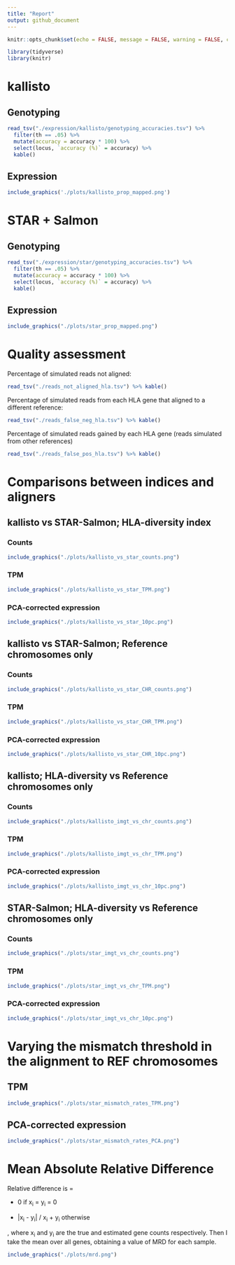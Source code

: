 ```yaml
---
title: "Report"
output: github_document
---
```


```r
knitr::opts_chunk$set(echo = FALSE, message = FALSE, warning = FALSE, comment = '')
```

```r
library(tidyverse)
library(knitr)
```

# kallisto

## Genotyping

```r
read_tsv("./expression/kallisto/genotyping_accuracies.tsv") %>%
  filter(th == .05) %>%
  mutate(accuracy = accuracy * 100) %>%
  select(locus, `accuracy (%)` = accuracy) %>%
  kable()
```

## Expression

```r
include_graphics('./plots/kallisto_prop_mapped.png')
```

# STAR + Salmon

## Genotyping

```r
read_tsv("./expression/star/genotyping_accuracies.tsv") %>%
  filter(th == .05) %>%
  mutate(accuracy = accuracy * 100) %>%
  select(locus, `accuracy (%)` = accuracy) %>%
  kable()
```

## Expression

```r
include_graphics("./plots/star_prop_mapped.png")
```

# Quality assessment 

Percentage of simulated reads not aligned:

```r
read_tsv("./reads_not_aligned_hla.tsv") %>% kable()
```

Percentage of simulated reads from each HLA gene that aligned to a different reference:

```r
read_tsv("./reads_false_neg_hla.tsv") %>% kable()
```

Percentage of simulated reads gained by each HLA gene (reads simulated from other references)

```r
read_tsv("./reads_false_pos_hla.tsv") %>% kable()
```

# Comparisons between indices and aligners

## kallisto vs STAR-Salmon; HLA-diversity index

### Counts

```r
include_graphics("./plots/kallisto_vs_star_counts.png")
```

### TPM

```r
include_graphics("./plots/kallisto_vs_star_TPM.png")
```

### PCA-corrected expression

```r
include_graphics("./plots/kallisto_vs_star_10pc.png")
```

## kallisto vs STAR-Salmon; Reference chromosomes only

### Counts

```r
include_graphics("./plots/kallisto_vs_star_CHR_counts.png")
```

### TPM

```r
include_graphics("./plots/kallisto_vs_star_CHR_TPM.png")
```

### PCA-corrected expression

```r
include_graphics("./plots/kallisto_vs_star_CHR_10pc.png")
```

## kallisto; HLA-diversity vs Reference chromosomes only

### Counts

```r
include_graphics("./plots/kallisto_imgt_vs_chr_counts.png")
```

### TPM

```r
include_graphics("./plots/kallisto_imgt_vs_chr_TPM.png")
```

### PCA-corrected expression

```r
include_graphics("./plots/kallisto_imgt_vs_chr_10pc.png")
```

## STAR-Salmon; HLA-diversity vs Reference chromosomes only

### Counts

```r
include_graphics("./plots/star_imgt_vs_chr_counts.png")
```

### TPM 

```r
include_graphics("./plots/star_imgt_vs_chr_TPM.png")
```

### PCA-corrected expression

```r
include_graphics("./plots/star_imgt_vs_chr_10pc.png")
```

# Varying the mismatch threshold in the alignment to REF chromosomes

## TPM

```r
include_graphics("./plots/star_mismatch_rates_TPM.png")
```

## PCA-corrected expression

```r
include_graphics("./plots/star_mismatch_rates_PCA.png")
```

# Mean Absolute Relative Difference

Relative difference is =

- 0 if x~i~ = y~i~ = 0 

- |x~i~ - y~i~| / x~i~ + y~i~ otherwise

, where x~i~ and y~i~ are the true and estimated gene counts respectively.
Then I take the mean over all genes, obtaining a value of MRD for each sample.

```r
include_graphics("./plots/mrd.png")
```

